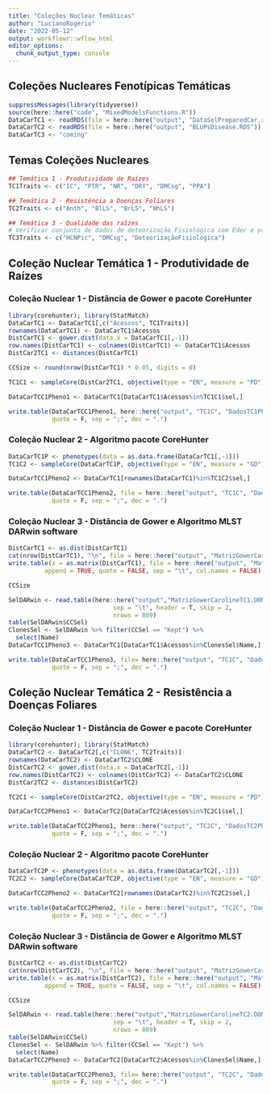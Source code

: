 ```yaml
---
title: "Coleções Nuclear Temáticas"
author: "LucianoRogerio"
date: "2022-05-12"
output: workflowr::wflow_html
editor_options:
  chunk_output_type: console
---
```


## Coleções Nucleares Fenotípicas Temáticas

```r
suppressMessages(library(tidyverse))
source(here::here("code", "MixedModelsFunctions.R"))
DataCarTC1 <- readRDS(file = here::here("output", "DataSelPreparedCar.rds"))
DataCarTC2 <- readRDS(file = here::here("output", "BLUPsDisease.RDS"))
DataCarTC3 <- "coming"
```

## Temas Coleções Nucleares

```r
## Temática 1 - Produtividade de Raízes
TC1Traits <- c("IC", "PTR", "NR", "DRY", "DMCsg", "PPA")

## Temática 2 - Resistência a Doenças Foliares
TC2Traits <- c("Anth", "BlLS", "BrLS", "WhLS")

## Temática 3 - Qualidade das raízes
# Verificar conjunto de dados de deteorização Fisiológica com Eder e predições de Carotenóides e DMC com Massaine
TC3Traits <- c("HCNPic", "DMCsg", "DeteorizaçãoFisiologica")
```

## Coleção Nuclear Temática 1 - Produtividade de Raízes

### Coleção Nuclear 1 - Distância de Gower e pacote CoreHunter

```r
library(corehunter); library(StatMatch)
DataCarTC1 <- DataCarTC1[,c("Acessos", TC1Traits)]
rownames(DataCarTC1) <- DataCarTC1$Acessos
DistCarTC1 <- gower.dist(data.x = DataCarTC1[,-1])
row.names(DistCarTC1) <- colnames(DistCarTC1) <- DataCarTC1$Acessos
DistCar2TC1 <- distances(DistCarTC1)

CCSize <- round(nrow(DistCarTC1) * 0.05, digits = 0)

TC1C1 <- sampleCore(DistCar2TC1, objective(type = "EN", measure = "PD"), size = CCSize)

DataCarTCC1Pheno1 <- DataCarTC1[DataCarTC1$Acessos%in%TC1C1$sel,]

write.table(DataCarTCC1Pheno1, here::here("output", "TC1C", "DadosTC1Pheno1.csv"),
            quote = F, sep = ";", dec = ".")
```

### Coleção Nuclear 2 - Algoritmo pacote CoreHunter

```r
DataCarTC1P <- phenotypes(data = as.data.frame(DataCarTC1[,-1]))
TC1C2 <- sampleCore(DataCarTC1P, objective(type = "EN", measure = "GD"), size = CCSize)

DataCarTCC1Pheno2 <- DataCarTC1[rownames(DataCarTC1)%in%TC1C2$sel,]

write.table(DataCarTCC1Pheno2, file = here::here("output", "TC1C", "DadosTC1Pheno2.csv"),
            quote = F, sep = ";", dec = ".")
```

### Coleção Nuclear 3 - Distância de Gower e Algoritmo MLST DARwin software

```r
DistCarTC1 <- as.dist(DistCarTC1)
cat(nrow(DistCarTC1), "\n", file = here::here("output", "MatrizGowerCarolineTC1.phy"))
write.table(x = as.matrix(DistCarTC1), file = here::here("output", "MatrizGowerCarolineTC1.phy"),
          append = TRUE, quote = FALSE, sep = "\t", col.names = FALSE)

CCSize
```

```r
SelDARwin <- read.table(here::here("output","MatrizGowerCarolineTC1.DON"),
                             sep = "\t", header = T, skip = 2,
                             nrows = 809)
table(SelDARwin$CCSel)
ClonesSel <- SelDARwin %>% filter(CCSel == "Kept") %>%
  select(Name)
DataCarTCC1Pheno3 <- DataCarTC1[DataCarTC1$Acessos%in%ClonesSel$Name,]

write.table(DataCarTCC1Pheno3, file= here::here("output", "TC1C", "DadosTC1Pheno3.csv"),
            quote = F, sep = ";", dec = ".")
```



## Coleção Nuclear Temática 2 - Resistência a Doenças Foliares

### Coleção Nuclear 1 - Distância de Gower e pacote CoreHunter

```r
library(corehunter); library(StatMatch)
DataCarTC2 <- DataCarTC2[,c("CLONE", TC2Traits)]
rownames(DataCarTC2) <- DataCarTC2$CLONE
DistCarTC2 <- gower.dist(data.x = DataCarTC2[,-1])
row.names(DistCarTC2) <- colnames(DistCarTC2) <- DataCarTC2$CLONE
DistCar2TC2 <- distances(DistCarTC2)

TC2C1 <- sampleCore(DistCar2TC2, objective(type = "EN", measure = "PD"), size = CCSize)

DataCarTCC2Pheno1 <- DataCarTC2[DataCarTC2$Acessos%in%TC2C1$sel,]

write.table(DataCarTCC2Pheno1, here::here("output", "TC2C", "DadosTC2Pheno1.csv"),
            quote = F, sep = ";", dec = ".")
```

### Coleção Nuclear 2 - Algoritmo pacote CoreHunter

```r
DataCarTC2P <- phenotypes(data = as.data.frame(DataCarTC2[,-1]))
TC2C2 <- sampleCore(DataCarTC2P, objective(type = "EN", measure = "GD"), size = CCSize)

DataCarTCC2Pheno2 <- DataCarTC2[rownames(DataCarTC2)%in%TC2C2$sel,]

write.table(DataCarTCC2Pheno2, file = here::here("output", "TC2C", "DadosTC2Pheno2.csv"),
            quote = F, sep = ";", dec = ".")
```

### Coleção Nuclear 3 - Distância de Gower e Algoritmo MLST DARwin software

```r
DistCarTC2 <- as.dist(DistCarTC2)
cat(nrow(DistCarTC2), "\n", file = here::here("output", "MatrizGowerCarolineTC2.phy"))
write.table(x = as.matrix(DistCarTC2), file = here::here("output", "MatrizGowerCarolineTC2.phy"),
          append = TRUE, quote = FALSE, sep = "\t", col.names = FALSE)

CCSize
```

```r
SelDARwin <- read.table(here::here("output","MatrizGowerCarolineTC2.DON"),
                             sep = "\t", header = T, skip = 2,
                             nrows = 809)
table(SelDARwin$CCSel)
ClonesSel <- SelDARwin %>% filter(CCSel == "Kept") %>%
  select(Name)
DataCarTCC2Pheno3 <- DataCarTC2[DataCarTC2$Acessos%in%ClonesSel$Name,]

write.table(DataCarTCC2Pheno3, file= here::here("output", "TC2C", "DadosTC2Pheno3.csv"),
            quote = F, sep = ";", dec = ".")
```